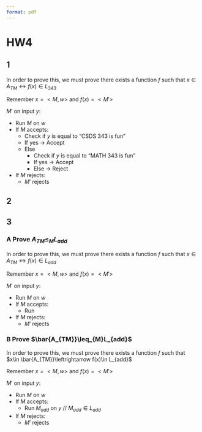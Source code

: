 ```yaml
---
format: pdf
---
```

# HW4
## 1
In order to prove this, we must prove there exists a function $f$ such that $x\in A_{TM}\leftrightarrow f(x)\in L_{343}$

Remember $x=<M,w>$ and $f(x)=<M'>$

$M'$ on input $y$:

- Run $M$ on $w$
- If $M$ accepts:
    - Check if $y$ is equal to "CSDS 343 is fun"
    - If yes -> Accept
    - Else
        - Check if $y$ is equal to "MATH 343 is fun"
        - If yes -> Accept
        - Else -> Reject
- If $M$ rejects:
    - $M'$ rejects

## 2



## 3
### A Prove $A_{TM}\leq_{M}L_{add}$
In order to prove this, we must prove there exists a function $f$ such that $x\in A_{TM}\leftrightarrow f(x)\in L_{add}$

Remember $x=<M,w>$ and $f(x)=<M'>$

$M'$ on input $y$:

- Run $M$ on $w$
- If $M$ accepts:
    - Run
- If $M$ rejects:
    - $M'$ rejects

### B Prove $\bar{A_{TM}}\leq_{M}L_{add}$
In order to prove this, we must prove there exists a function $f$ such that $x\in \bar{A_{TM}}\leftrightarrow f(x)\in L_{add}$

Remember $x=<M,w>$ and $f(x)=<M'>$

$M'$ on input $y$:

- Run $M$ on $w$
- If $M$ accepts:
    - Run $M_{add}$ on $y$   // $M_{add}\in L_{add}$
- If $M$ rejects:
    - $M'$ rejects
